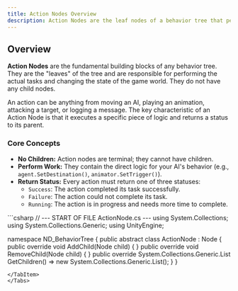 ```yaml
---
title: Action Nodes Overview
description: Action Nodes are the leaf nodes of a behavior tree that perform the actual work.
---
```


## Overview

**Action Nodes** are the fundamental building blocks of any behavior tree. They are the "leaves" of the tree and are responsible for performing the actual tasks and changing the state of the game world. They do not have any child nodes.

An action can be anything from moving an AI, playing an animation, attacking a target, or logging a message. The key characteristic of an Action Node is that it executes a specific piece of logic and returns a status to its parent.

### Core Concepts
- **No Children:** Action nodes are terminal; they cannot have children.
- **Perform Work:** They contain the direct logic for your AI's behavior (e.g., `agent.SetDestination()`, `animator.SetTrigger()`).
- **Return Status:** Every action must return one of three statuses:
    - `Success`: The action completed its task successfully.
    - `Failure`: The action could not complete its task.
    - `Running`: The action is in progress and needs more time to complete.

<Tabs>
<TabItem label="C# Base Class">
```csharp
// --- START OF FILE ActionNode.cs ---
using System.Collections;
using System.Collections.Generic;
using UnityEngine;

namespace ND_BehaviorTree
{
    public abstract class ActionNode : Node
    {
        public override void AddChild(Node child) { }
        public override void RemoveChild(Node child) { }
        public override System.Collections.Generic.List<Node> GetChildren() => new System.Collections.Generic.List<Node>();
    }
}
```
</TabItem>
</Tabs>
